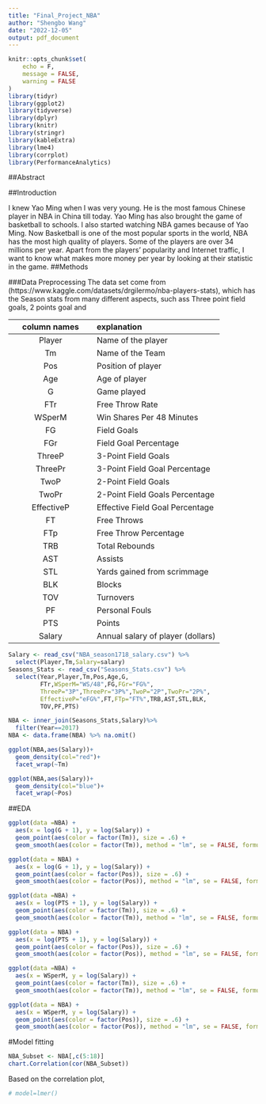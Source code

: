 ```yaml
---
title: "Final_Project_NBA"
author: "Shengbo Wang"
date: "2022-12-05"
output: pdf_document
---
```


```r
knitr::opts_chunk$set(
	echo = F,
	message = FALSE,
	warning = FALSE
)
library(tidyr)
library(ggplot2)
library(tidyverse)
library(dplyr)
library(knitr)
library(stringr)
library(kableExtra)
library(lme4)
library(corrplot)
library(PerformanceAnalytics)
```

##Abstract

##Introduction

I knew Yao Ming when I was very young. He is the most famous Chinese player in NBA in China till today. Yao Ming has also brought the game of basketball to schools. I also started watching NBA games because of Yao Ming. Now Basketball is one of the most popular sports in the world, NBA has the most high quality of players. Some of the players are over 34 millions per year. Apart from the players' popularity and Internet traffic, I want to know what makes more money per year by looking at their statistic in the game.
##Methods

###Data Preprocessing
The data set come from (https://www.kaggle.com/datasets/drgilermo/nba-players-stats), which has the Season stats from many different aspects, such ass Three point field goals, 2 points goal and 


| column names    | explanation                                         |
| :--:            | :-----                                              |
| Player          | Name of the player                                  |
| Tm              | Name of the Team                                    |
| Pos             | Position of player                                  |
| Age             | Age of player                                       |
| G               | Game played                                         |
| FTr             | Free Throw Rate                                     |
| WSperM          | Win Shares Per 48 Minutes                           |
| FG              | Field Goals                                         |
| FGr             | Field Goal Percentage                               |
| ThreeP          | 3-Point Field Goals                                 |
| ThreePr         | 3-Point Field Goal Percentage                       |  
| TwoP            | 2-Point Field Goals                                 |
| TwoPr           | 2-Point Field Goals Percentage                      |
| EffectiveP      | Effective Field Goal Percentage                     |
| FT              | Free Throws                                         |
| FTp             | Free Throw Percentage                               |
| TRB             | Total Rebounds                                      |
| AST             | Assists                                             |
| STL             | Yards gained from scrimmage                         |
| BLK             | Blocks                                              |
| TOV             | Turnovers                                           |
| PF              | Personal Fouls                                      |
| PTS             | Points                                              |
| Salary          | Annual salary of player (dollars)                   |

```r
Salary <- read_csv("NBA_season1718_salary.csv") %>% 
  select(Player,Tm,Salary=salary)
Seasons_Stats <- read_csv("Seasons_Stats.csv") %>% 
  select(Year,Player,Tm,Pos,Age,G,
         FTr,WSperM="WS/48",FG,FGr="FG%",
         ThreeP="3P",ThreePr="3P%",TwoP="2P",TwoPr="2P%",
         EffectiveP="eFG%",FT,FTp="FT%",TRB,AST,STL,BLK,
         TOV,PF,PTS)

NBA <- inner_join(Seasons_Stats,Salary)%>%
  filter(Year==2017)
NBA <- data.frame(NBA) %>% na.omit()

```

```r
ggplot(NBA,aes(Salary))+
  geom_density(col="red")+
  facet_wrap(~Tm)

ggplot(NBA,aes(Salary))+
  geom_density(col="blue")+
  facet_wrap(~Pos)


```

##EDA

```r
ggplot(data =NBA) + 
  aes(x = log(G + 1), y = log(Salary)) + 
  geom_point(aes(color = factor(Tm)), size = .6) + 
  geom_smooth(aes(color = factor(Tm)), method = "lm", se = FALSE, formula = 'y ~ x')

ggplot(data = NBA) + 
  aes(x = log(G + 1), y = log(Salary)) + 
  geom_point(aes(color = factor(Pos)), size = .6) + 
  geom_smooth(aes(color = factor(Pos)), method = "lm", se = FALSE, formula = 'y ~ x')
```

```r

ggplot(data =NBA) + 
  aes(x = log(PTS + 1), y = log(Salary)) + 
  geom_point(aes(color = factor(Tm)), size = .6) + 
  geom_smooth(aes(color = factor(Tm)), method = "lm", se = FALSE, formula = 'y ~ x')

ggplot(data = NBA) + 
  aes(x = log(PTS + 1), y = log(Salary)) + 
  geom_point(aes(color = factor(Pos)), size = .6) + 
  geom_smooth(aes(color = factor(Pos)), method = "lm", se = FALSE, formula = 'y ~ x')
```

```r
ggplot(data =NBA) + 
  aes(x = WSperM, y = log(Salary)) + 
  geom_point(aes(color = factor(Tm)), size = .6) + 
  geom_smooth(aes(color = factor(Tm)), method = "lm", se = FALSE, formula = 'y ~ x')

ggplot(data = NBA) + 
  aes(x = WSperM, y = log(Salary)) + 
  geom_point(aes(color = factor(Pos)), size = .6) + 
  geom_smooth(aes(color = factor(Pos)), method = "lm", se = FALSE, formula = 'y ~ x')
```


#Model fitting

```r
NBA_Subset <- NBA[,c(5:18)]
chart.Correlation(cor(NBA_Subset))
```
Based on the correlation plot,

```r
# model=lmer()
```

